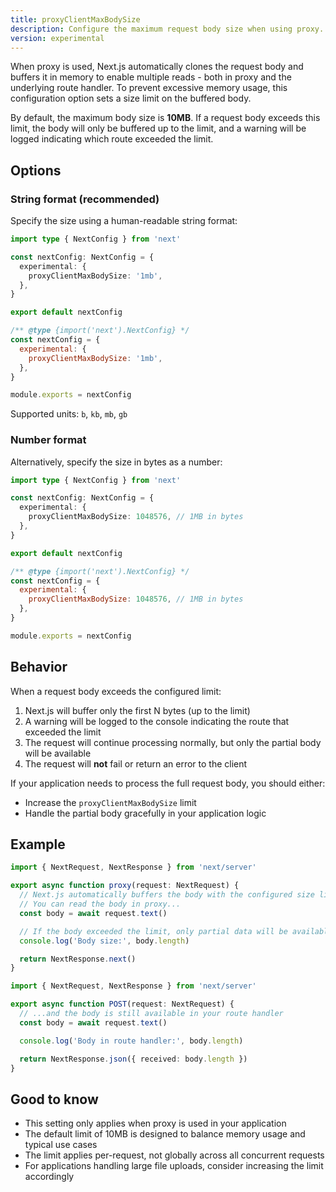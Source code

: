 ```yaml
---
title: proxyClientMaxBodySize
description: Configure the maximum request body size when using proxy.
version: experimental
---
```


When proxy is used, Next.js automatically clones the request body and buffers it in memory to enable multiple reads - both in proxy and the underlying route handler. To prevent excessive memory usage, this configuration option sets a size limit on the buffered body.

By default, the maximum body size is **10MB**. If a request body exceeds this limit, the body will only be buffered up to the limit, and a warning will be logged indicating which route exceeded the limit.

## Options

### String format (recommended)

Specify the size using a human-readable string format:

```ts filename="next.config.ts" switcher
import type { NextConfig } from 'next'

const nextConfig: NextConfig = {
  experimental: {
    proxyClientMaxBodySize: '1mb',
  },
}

export default nextConfig
```

```js filename="next.config.js" switcher
/** @type {import('next').NextConfig} */
const nextConfig = {
  experimental: {
    proxyClientMaxBodySize: '1mb',
  },
}

module.exports = nextConfig
```

Supported units: `b`, `kb`, `mb`, `gb`

### Number format

Alternatively, specify the size in bytes as a number:

```ts filename="next.config.ts" switcher
import type { NextConfig } from 'next'

const nextConfig: NextConfig = {
  experimental: {
    proxyClientMaxBodySize: 1048576, // 1MB in bytes
  },
}

export default nextConfig
```

```js filename="next.config.js" switcher
/** @type {import('next').NextConfig} */
const nextConfig = {
  experimental: {
    proxyClientMaxBodySize: 1048576, // 1MB in bytes
  },
}

module.exports = nextConfig
```

## Behavior

When a request body exceeds the configured limit:

1. Next.js will buffer only the first N bytes (up to the limit)
2. A warning will be logged to the console indicating the route that exceeded the limit
3. The request will continue processing normally, but only the partial body will be available
4. The request will **not** fail or return an error to the client

If your application needs to process the full request body, you should either:

- Increase the `proxyClientMaxBodySize` limit
- Handle the partial body gracefully in your application logic

## Example

```ts filename="proxy.ts"
import { NextRequest, NextResponse } from 'next/server'

export async function proxy(request: NextRequest) {
  // Next.js automatically buffers the body with the configured size limit
  // You can read the body in proxy...
  const body = await request.text()

  // If the body exceeded the limit, only partial data will be available
  console.log('Body size:', body.length)

  return NextResponse.next()
}
```

```ts filename="app/api/upload/route.ts"
import { NextRequest, NextResponse } from 'next/server'

export async function POST(request: NextRequest) {
  // ...and the body is still available in your route handler
  const body = await request.text()

  console.log('Body in route handler:', body.length)

  return NextResponse.json({ received: body.length })
}
```

## Good to know

- This setting only applies when proxy is used in your application
- The default limit of 10MB is designed to balance memory usage and typical use cases
- The limit applies per-request, not globally across all concurrent requests
- For applications handling large file uploads, consider increasing the limit accordingly
